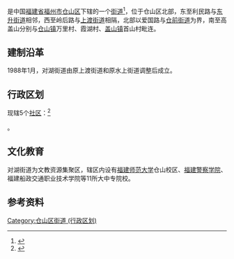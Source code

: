 {{中国乡级行政区
|景观照片文件名 = 
|景观照片描述 = 
|汉语拼音 = 
|其他语言 = 
|其他语言名称 = 
|旧称 = 
|地名出处 = 
|位置图文件名 = 
|位置图描述 = 
|自定义图片= 
|建置时间 = 1988年1月
|政府驻地 = 
|毗邻 = 
|总面积 = 2.7平方公里
|总人口 = 
|总人口年份 = 
|户籍人口 = 
|户籍人口年份 = 
|常住人口 = 
|常住人口年份 = 
|人口密度 = 
|GDP = 
|GDP年份 = 
|邮政编码 = 
|电话区号 = 591
|官方网站 = 
|网站名称 = 
|35/01/04/003/000}}
'''{{PAGENAMEBASE}}'''是中国[[福建省|福建省]][[福州市|福州市]][[仓山区|仓山区]]下辖的一个[[街道办事处|街道]]<ref>{{PRC admin/ref sgc|{{PRC admin/parent|35/01/04/001/000}}}}</ref>，位于仓山区北部，东至利民路与[[东升街道_(福州市)|东升街道]]相邻，西至岭后路与[[上海街道_(福州市)|上渡街道]]相隔，北部以爱国路与[[仓前街道_(福州市)|仓前街道]]为界，南至高盖山分别与[[仓山镇|仓山镇]]万里村、霞湖村、[[盖山镇|盖山镇]]首山村毗连。

== 建制沿革 ==
1988年1月，对湖街道由原上渡街道和原水上街道调整后成立。

== 行政区划 ==
{{PAGENAMEBASE}}现辖5个[[社区_(行政区划)|社区]]：<ref>{{PRC admin/ref sgc|35/01/04/003/000}}</ref>

{{PRC admin/children|35/01/04/003/000}}。

== 文化教育 ==
对湖街道为文教资源集聚区，辖区内设有[[福建师范大学|福建师范大学]]仓山校区、[[福建警察学院|福建警察学院]]、福建船政交通职业技术学院等11所大中专院校。

== 参考资料 ==
{{reflist}}

{{仓山区行政区划}}
{{福建行政区划小作品}}
[[Category:仓山区街道_(行政区划)|Category:仓山区街道 (行政区划)]]